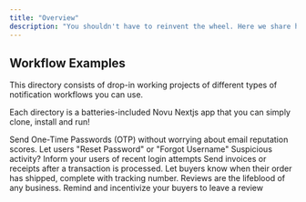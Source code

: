 ```yaml
---
title: "Overview"
description: "You shouldn't have to reinvent the wheel. Here we share how to implement several real-world use cases of notifications workflows."
---
```


## Workflow Examples

This directory consists of drop-in working projects of different types of notification workflows you can use.

Each directory is a batteries-included Novu Nextjs app that you can simply clone, install and run!


<CardGroup cols={2}>
  <Card title="OTP"  href="/guides/workflows/otp">
    Send One-Time Passwords (OTP) without worrying about email reputation scores.
  </Card>
  <Card title="Password Reset"  href="/guides/workflows/password-reset">
    Let users "Reset Password" or "Forgot Username"
  </Card>  
  <Card title="Recent Login"  href="/guides/workflows/recent-login">
    Suspicious activity? Inform your users of recent login attempts
  </Card>  
  <Card title="Invoice & Receipts"  href="/guides/workflows/invoice-receipt">
    Send invoices or receipts after a transaction is processed.
  </Card>  
  <Card title="Shipping Confirmation"  href="/guides/workflows/shipping-confirmation">
    Let buyers know when their order has shipped, complete with tracking number.
  </Card>  
  <Card title="Feedback Reviews"  href="/guides/workflows/feedback-reviews">
    Reviews are the lifeblood of any business. Remind and incentivize your buyers to leave a review
  </Card>  
</CardGroup>


